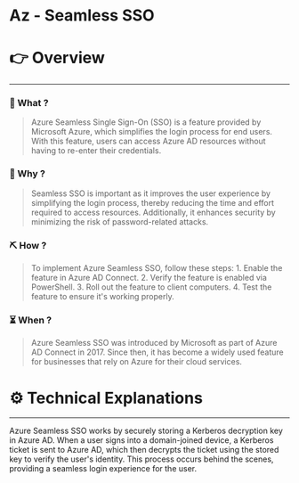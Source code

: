 # Az - Seamless SSO


# 👉 Overview

---

### 👀 What ?

> Azure Seamless Single Sign-On (SSO) is a feature provided by Microsoft Azure, which simplifies the login process for end users. With this feature, users can access Azure AD resources without having to re-enter their credentials.
> 

### 🧐 Why ?

> Seamless SSO is important as it improves the user experience by simplifying the login process, thereby reducing the time and effort required to access resources. Additionally, it enhances security by minimizing the risk of password-related attacks.
> 

### ⛏️ How ?

> To implement Azure Seamless SSO, follow these steps: 1. Enable the feature in Azure AD Connect. 2. Verify the feature is enabled via PowerShell. 3. Roll out the feature to client computers. 4. Test the feature to ensure it's working properly.
> 

### ⏳ When ?

> Azure Seamless SSO was introduced by Microsoft as part of Azure AD Connect in 2017. Since then, it has become a widely used feature for businesses that rely on Azure for their cloud services.
> 

# ⚙️ Technical Explanations

---

Azure Seamless SSO works by securely storing a Kerberos decryption key in Azure AD. When a user signs into a domain-joined device, a Kerberos ticket is sent to Azure AD, which then decrypts the ticket using the stored key to verify the user's identity. This process occurs behind the scenes, providing a seamless login experience for the user.
